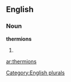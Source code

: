 ==English==

===Noun===
'''thermions'''

# {{plural of|[[thermion]]}}

[[Category:English plurals]]

[[ar:thermions]]